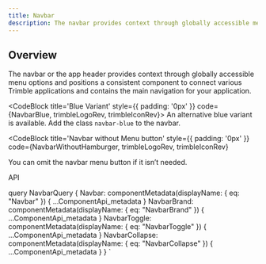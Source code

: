 ```yaml
---
title: Navbar
description: The navbar provides context through globally accessible menu options.
---
```



<h2 className='h1 font-weight-bold' id='Overview'>
  Overview
</h2>
<CodeBlock style={{ padding: '0px' }} code={NavbarBasic, trimbleLogo, trimbleIcon}>
  The navbar or the app header provides context through globally accessible menu options and
  positions a consistent component to connect various Trimble applications and contains the main
  navigation for your application.
</CodeBlock>

<CodeBlock title='Blue Variant' style={{ padding: '0px' }} code={NavbarBlue, trimbleLogoRev, trimbleIconRev}>
  An alternative blue variant is available. Add the class `navbar-blue` to the navbar.
</CodeBlock>

<CodeBlock
  title='Navbar without Menu button'
  style={{ padding: '0px' }}
  code={NavbarWithoutHamburger, trimbleLogoRev, trimbleIconRev}
>
  You can omit the navbar menu button if it isn’t needed.
</CodeBlock>

<LinkedHeading h='2' className='h1' id='navbar-api'>
  API
</LinkedHeading>

<ComponentApi metadata={props.data.Navbar} />
<ComponentApi metadata={props.data.NavbarBrand} exportedBy={props.data.Navbar} />
<ComponentApi metadata={props.data.NavbarToggle} exportedBy={props.data.Navbar} />
<ComponentApi metadata={props.data.NavbarCollapse} exportedBy={props.data.Navbar} />

  query NavbarQuery {
    Navbar: componentMetadata(displayName: { eq: "Navbar" }) {
      ...ComponentApi_metadata
    }
    NavbarBrand: componentMetadata(displayName: { eq: "NavbarBrand" }) {
      ...ComponentApi_metadata
    }
    NavbarToggle: componentMetadata(displayName: { eq: "NavbarToggle" }) {
      ...ComponentApi_metadata
    }
    NavbarCollapse: componentMetadata(displayName: { eq: "NavbarCollapse" }) {
      ...ComponentApi_metadata
    }
  }
`
